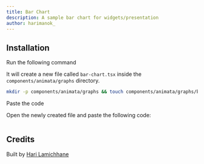 ```yaml
---
title: Bar Chart
description: A sample bar chart for widgets/presentation
author: harimanok_
---
```


<ComponentPreview name="graphs-bar-chart--docs" />

## Installation

<Steps>
<Step>Run the following command</Step>

It will create a new file called `bar-chart.tsx` inside the `components/animata/graphs` directory.

```bash
mkdir -p components/animata/graphs && touch components/animata/graphs/bar-chart.tsx
```

<Step>Paste the code</Step>

Open the newly created file and paste the following code:

```jsx file=<rootDir>/animata/graphs/bar-chart.tsx

```

</Steps>

## Credits

Built by [Hari Lamichhane](https://github.com/hari)
